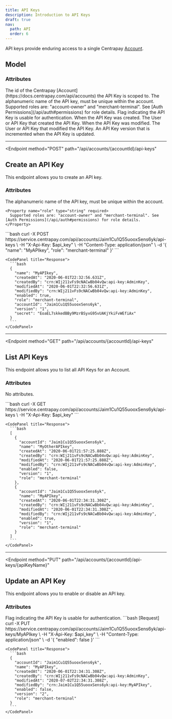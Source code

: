 ```yaml
---
title: API Keys
description: Introduction to API Keys
draft: true
nav:
  path: API
  order: 6
---
```


API keys provide enduring access to a single Centrapay [Account](https://docs.centrapay.com/api/accounts).

## Model

### Attributes

<Properties>
  <Property name="accountId" type="string">
    The id of the Centrapay [Account](https://docs.centrapay.com/api/accounts) the API Key is scoped to.
  </Property>

  <Property name="name" type="string">
    The alphanumeric name of the API key, must be unique within the account.
  </Property>

  <Property name="role" type="string">
    Supported roles are: "account-owner" and "merchant-terminal". See [Auth Permissions](/api/auth#permissions) for role details.
  </Property>

  <Property name="enabled" type="boolean">
    Flag indicating the API Key is usable for authentication.
  </Property>

  <Property name="createdAt" type="timestamp">
    When the API Key was created.
  </Property>

  <Property name="createdBy" type="crn">
    The User or API Key that created the API Key.
  </Property>

  <Property name="modifiedAt" type="timestamp">
    When the API Key was modified.
  </Property>

  <Property name="modifiedBy" type="crn">
    The User or API Key that modified the API Key.
  </Property>

  <Property name="version" type="string">
    An API Key version that is incremented when the API Key is updated.
  </Property>
</Properties>

---

<Endpoint
  method="POST"
  path="/api/accounts/{accountId}/api-keys"
>
  ## Create an API Key

  This endpoint allows you to create an API key.

  ### Attributes

  <Properties>
    <Property name="name" type="string" required>
      The alphanumeric name of the API key, must be unique within the account.
    </Property>

    <Property name="role" type="string" required>
      Supported roles are: "account-owner" and "merchant-terminal". See [Auth Permissions](/api/auth#permissions) for role details.
    </Property>
  </Properties>

  <CodeGroup slot="code-examples">
    <CodePanel title="Request" method="POST" path="/api/accounts/{accountId}/api-keys">
      ```bash
      curl -X POST https://service.centrapay.com/api/accounts/Jaim1Cu1Q55uooxSens6yk/api-keys \
        -H "X-Api-Key: $api_key" \
        -H "Content-Type: application/json" \
        -d '{
          "name": "MyAPIkey",
          "role": "merchant-terminal"
        }'
      ```
    </CodePanel>

    <CodePanel title="Response">
      ```bash
      {
        "name": "MyAPIkey",
        "createdAt": "2020-06-01T22:32:56.631Z",
        "createdBy": "crn:WIj211vFs9cNACwBb04vQw:api-key:AdminKey",
        "modifiedAt": "2020-06-01T22:32:56.631Z",
        "modifiedBy": "crn:WIj211vFs9cNACwBb04vQw:api-key:AdminKey",
        "enabled": true,
        "role": "merchant-terminal",
        "accountId": "Jaim1Cu1Q55uooxSens6yk",
        "version": "1",
        "secret": "EoaEL7skkedBBy9MzrBSyxG95vUAKjYkiFvWEfiAx"
      }
      ```
    </CodePanel>
  </CodeGroup>
</Endpoint>

---

<Endpoint
  method="GET"
  path="/api/accounts/{accountId}/api-keys"
>

  ## List API Keys

  This endpoint allows you to list all API Keys for an Account.

  ### Attributes
  No attributes.

  <CodeGroup slot="code-examples">
    <CodePanel title="Request" method="GET" path="/api/accounts/{accountId}/api-keys">
      ```bash
      curl -X GET https://service.centrapay.com/api/accounts/Jaim1Cu1Q55uooxSens6yk/api-keys \
        -H "X-Api-Key: $api_key"
      ```
    </CodePanel>

    <CodePanel title="Response">
      ```bash
      [
        {
          "accountId": "Jaim1Cu1Q55uooxSens6yk",
          "name": "MyOtherAPIkey",
          "createdAt": "2020-06-01T21:57:25.888Z",
          "createdBy": "crn:WIj211vFs9cNACwBb04vQw:api-key:AdminKey",
          "modifiedAt": "2020-06-01T21:57:25.888Z",
          "modifiedBy": "crn:WIj211vFs9cNACwBb04vQw:api-key:AdminKey",
          "enabled": false,
          "version": "1",
          "role": "merchant-terminal"
        },
        {
          "accountId": "Jaim1Cu1Q55uooxSens6yk",
          "name": "MyAPIkey",
          "createdAt": "2020-06-01T22:34:31.308Z",
          "createdBy": "crn:WIj211vFs9cNACwBb04vQw:api-key:AdminKey",
          "modifiedAt": "2020-06-01T22:34:31.308Z",
          "modifiedBy": "crn:WIj211vFs9cNACwBb04vQw:api-key:AdminKey",
          "enabled": true,
          "version": "1",
          "role": "merchant-terminal"
        }
      ]
      ```
    </CodePanel>
  </CodeGroup>
</Endpoint>

---

<Endpoint
  method="PUT"
  path="/api/accounts/{accountId}/api-keys/{apiKeyName}"
>

  ## Update an API Key

  This endpoint allows you to enable or disable an API key.

  ### Attributes
  <Properties>
    <Property name="enabled" type="boolean" required>
      Flag indicating the API Key is usable for authentication.
    </Property>
  </Properties>

  <CodeGroup slot="code-examples">
    <CodePanel title="Request" method="PUT" path="/api/accounts/{accountId}/api-keys/{apiKeyName}">
    ```bash [Request]
    curl -X PUT https://service.centrapay.com/api/accounts/Jaim1Cu1Q55uooxSens6yk/api-keys/MyAPIkey \
      -H "X-Api-Key: $api_key" \
      -H "Content-Type: application/json" \
      -d '{
        "enabled": false
      }'
    ```
    </CodePanel>

    <CodePanel title="Response">
      ```bash
      {
        "accountId": "Jaim1Cu1Q55uooxSens6yk",
        "name": "MyAPIkey",
        "createdAt": "2020-06-01T22:34:31.308Z",
        "createdBy": "crn:WIj211vFs9cNACwBb04vQw:api-key:AdminKey",
        "modifiedAt": "2020-07-02T22:34:31.308Z",
        "modifiedBy": "crn:Jaim1Cu1Q55uooxSens6yk:api-key:MyAPIkey",
        "enabled": false,
        "version": "2",
        "role": "merchant-terminal"
      }
      ```
    </CodePanel>
  </CodeGroup>
</Endpoint>
